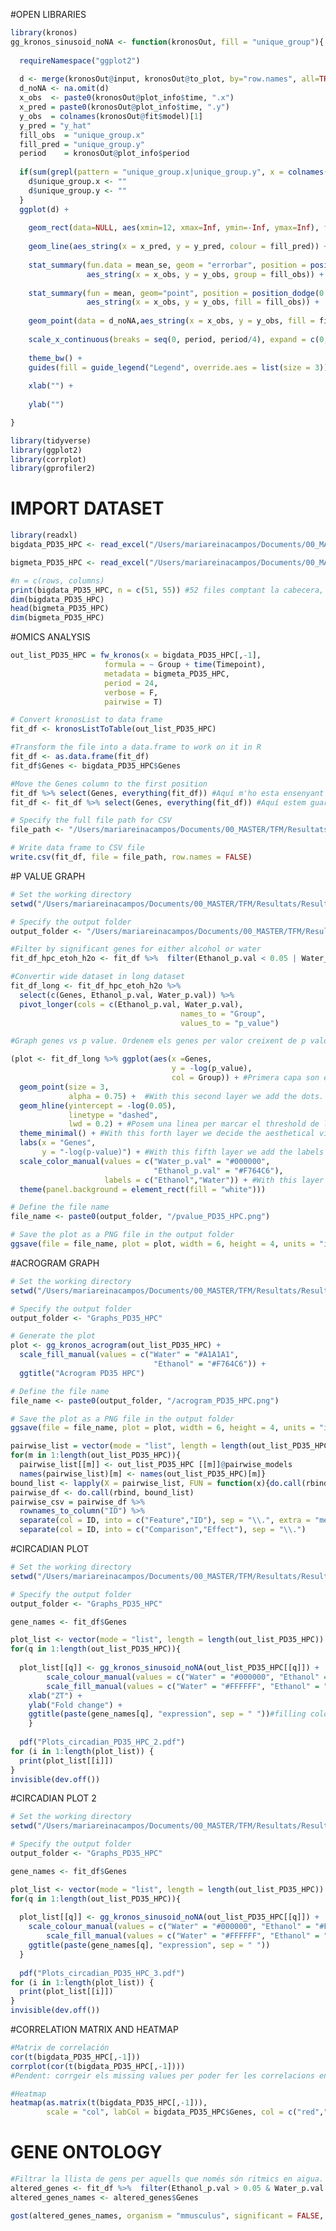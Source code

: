 #OPEN LIBRARIES

```r
library(kronos)
gg_kronos_sinusoid_noNA <- function(kronosOut, fill = "unique_group"){
  
  requireNamespace("ggplot2")
  
  d <- merge(kronosOut@input, kronosOut@to_plot, by="row.names", all=TRUE)[,-1]
  d_noNA <- na.omit(d)
  x_obs  <- paste0(kronosOut@plot_info$time, ".x")
  x_pred = paste0(kronosOut@plot_info$time, ".y")
  y_obs  = colnames(kronosOut@fit$model)[1]
  y_pred = "y_hat"
  fill_obs  = "unique_group.x"
  fill_pred = "unique_group.y"
  period    = kronosOut@plot_info$period
  
  if(sum(grepl(pattern = "unique_group.x|unique_group.y", x = colnames(d))) == 0){
    d$unique_group.x <- ""
    d$unique_group.y <- ""
  }
  ggplot(d) +
    
    geom_rect(data=NULL, aes(xmin=12, xmax=Inf, ymin=-Inf, ymax=Inf), fill="lightgray") +
    
    geom_line(aes_string(x = x_pred, y = y_pred, colour = fill_pred)) +
    
    stat_summary(fun.data = mean_se, geom = "errorbar", position = position_dodge(0.75), width = 1, 
                 aes_string(x = x_obs, y = y_obs, group = fill_obs)) + 
    
    stat_summary(fun = mean, geom="point", position = position_dodge(0.75), size = 4, shape = 21, 
                 aes_string(x = x_obs, y = y_obs, fill = fill_obs)) +
    
    geom_point(data = d_noNA,aes_string(x = x_obs, y = y_obs, fill = fill_obs), shape = 21, position = position_dodge(0.75)) +
    
    scale_x_continuous(breaks = seq(0, period, period/4), expand = c(0, 0)) +
    
    theme_bw() +
    guides(fill = guide_legend("Legend", override.aes = list(size = 3)), colour = guide_none()) +
    
    xlab("") +
    
    ylab("")

}

library(tidyverse)
library(ggplot2)
library(corrplot)
library(gprofiler2)
```

# IMPORT DATASET

```r
library(readxl)
bigdata_PD35_HPC <- read_excel("/Users/mariareinacampos/Documents/00_MASTER/TFM/Resultats/Results_PD35_HPC/bigdata_PD35_HPC.xlsx")

bigmeta_PD35_HPC <- read_excel("/Users/mariareinacampos/Documents/00_MASTER/TFM/Resultats/Results_PD35_HPC/bigmeta_PD35_HPC.xlsx")
```

```r
#n = c(rows, columns)
print(bigdata_PD35_HPC, n = c(51, 55)) #52 files comptant la cabecera, 51 sense la fila inicial
dim(bigdata_PD35_HPC)
head(bigmeta_PD35_HPC)
dim(bigmeta_PD35_HPC)

```

#OMICS ANALYSIS

```r
out_list_PD35_HPC = fw_kronos(x = bigdata_PD35_HPC[,-1],
                     formula = ~ Group + time(Timepoint), 
                     metadata = bigmeta_PD35_HPC, 
                     period = 24,
                     verbose = F,
                     pairwise = T)
```

```r

# Convert kronosList to data frame
fit_df <- kronosListToTable(out_list_PD35_HPC)

#Transform the file into a data.frame to work on it in R
fit_df <- as.data.frame(fit_df)
fit_df$Genes <- bigdata_PD35_HPC$Genes

#Move the Genes column to the first position
fit_df %>% select(Genes, everything(fit_df)) #Aquí m'ho esta ensenyant a la pantalla, no és real. La funció select és per seleccionar columnes.
fit_df <- fit_df %>% select(Genes, everything(fit_df)) #Aquí estem guardant-ho de veritat

# Specify the full file path for CSV
file_path <- "/Users/mariareinacampos/Documents/00_MASTER/TFM/Resultats/Results_PD35_HPC/RhythmicityResults_PD35_HPC.csv"

# Write data frame to CSV file
write.csv(fit_df, file = file_path, row.names = FALSE)

```

#P VALUE GRAPH

```r
# Set the working directory
setwd("/Users/mariareinacampos/Documents/00_MASTER/TFM/Resultats/Results_PD35_HPC")

# Specify the output folder
output_folder <- "/Users/mariareinacampos/Documents/00_MASTER/TFM/Resultats/Results_PD35_HPC/Graphs_PD35_HPC"

#Filter by significant genes for either alcohol or water
fit_df_hpc_etoh_h2o <- fit_df %>%  filter(Ethanol_p.val < 0.05 | Water_p.val <0.05)

#Convertir wide dataset in long dataset
fit_df_long <- fit_df_hpc_etoh_h2o %>% 
  select(c(Genes, Ethanol_p.val, Water_p.val)) %>% 
  pivot_longer(cols = c(Ethanol_p.val, Water_p.val), 
                                      names_to = "Group", 
                                      values_to = "p_value")

#Graph genes vs p value. Ordenem els genes per valor creixent de p valor.

(plot <- fit_df_long %>% ggplot(aes(x =Genes, 
                                    y = -log(p_value),
                                    col = Group)) + #Primera capa son els eixos
  geom_point(size = 3, 
             alpha = 0.75) +  #With this second layer we add the dots. Es deixa buit i així enten que ha d'agafar lo d'abans
  geom_hline(yintercept = -log(0.05), 
             linetype = "dashed", 
             lwd = 0.2) + #Posem una linea per marcar el threshold de la significancia
  theme_minimal() + #With this forth layer we decide the aesthetical vibe 
  labs(x = "Genes", 
       y = "-log(p-value)") + #With this fifth layer we add the labels
  scale_color_manual(values = c("Water_p.val" = "#000000",
                                "Ethanol_p.val" = "#F764C6"),
                     labels = c("Ethanol","Water")) + #With this layer we decide the colors
  theme(panel.background = element_rect(fill = "white")))

# Define the file name
file_name <- paste0(output_folder, "/pvalue_PD35_HPC.png")

# Save the plot as a PNG file in the output folder
ggsave(file = file_name, plot = plot, width = 6, height = 4, units = "in")

```

#ACROGRAM GRAPH

```r
# Set the working directory
setwd("/Users/mariareinacampos/Documents/00_MASTER/TFM/Resultats/Results_PD35_HPC")

# Specify the output folder
output_folder <- "Graphs_PD35_HPC"

# Generate the plot
plot <- gg_kronos_acrogram(out_list_PD35_HPC) +
  scale_fill_manual(values = c("Water" = "#A1A1A1",
                                "Ethanol" = "#F764C6")) +
  ggtitle("Acrogram PD35 HPC")

# Define the file name
file_name <- paste0(output_folder, "/acrogram_PD35_HPC.png")

# Save the plot as a PNG file in the output folder
ggsave(file = file_name, plot = plot, width = 6, height = 4, units = "in")

```

```r
pairwise_list = vector(mode = "list", length = length(out_list_PD35_HPC)) 
for(m in 1:length(out_list_PD35_HPC)){
  pairwise_list[[m]] <- out_list_PD35_HPC [[m]]@pairwise_models
  names(pairwise_list)[m] <- names(out_list_PD35_HPC)[m]}
bound_list <- lapply(X = pairwise_list, FUN = function(x){do.call(rbind, x)})
pairwise_df <- do.call(rbind, bound_list)
pairwise_csv = pairwise_df %>% 
  rownames_to_column("ID") %>%
  separate(col = ID, into = c("Feature","ID"), sep = "\\.", extra = "merge") %>%
  separate(col = ID, into = c("Comparison","Effect"), sep = "\\.")
```

#CIRCADIAN PLOT

```r
# Set the working directory
setwd("/Users/mariareinacampos/Documents/00_MASTER/TFM/Resultats/Results_PD35_HPC")

# Specify the output folder
output_folder <- "Graphs_PD35_HPC"

gene_names <- fit_df$Genes

plot_list <- vector(mode = "list", length = length(out_list_PD35_HPC))
for(q in 1:length(out_list_PD35_HPC)){
  
  plot_list[[q]] <- gg_kronos_sinusoid_noNA(out_list_PD35_HPC[[q]]) +
        scale_colour_manual(values = c("Water" = "#000000", "Ethanol" = "#F764C6")) + #line color
        scale_fill_manual(values = c("Water" = "#FFFFFF", "Ethanol" = "#F764C6")) +
    xlab("ZT") +
    ylab("Fold change") +
    ggtitle(paste(gene_names[q], "expression", sep = " "))#filling color
    }
 
  pdf("Plots_circadian_PD35_HPC_2.pdf")
for (i in 1:length(plot_list)) {
  print(plot_list[[i]])
}
invisible(dev.off())
```

#CIRCADIAN PLOT 2
```r
# Set the working directory
setwd("/Users/mariareinacampos/Documents/00_MASTER/TFM/Resultats/Results_PD35_HPC")

# Specify the output folder
output_folder <- "Graphs_PD35_HPC"

gene_names <- fit_df$Genes

plot_list <- vector(mode = "list", length = length(out_list_PD35_HPC))
for(q in 1:length(out_list_PD35_HPC)){
  
  plot_list[[q]] <- gg_kronos_sinusoid_noNA(out_list_PD35_HPC[[q]]) +
    scale_colour_manual(values = c("Water" = "#000000", "Ethanol" = "#F764C6")) + #line color
        scale_fill_manual(values = c("Water" = "#FFFFFF", "Ethanol" = "#F764C6")) +
    ggtitle(paste(gene_names[q], "expression", sep = " "))
  }
  
  pdf("Plots_circadian_PD35_HPC_3.pdf")
for (i in 1:length(plot_list)) {
  print(plot_list[[i]])
}
invisible(dev.off())
```
#CORRELATION MATRIX AND HEATMAP

```r
#Matrix de correlación
cor(t(bigdata_PD35_HPC[,-1]))
corrplot(cor(t(bigdata_PD35_HPC[,-1])))
#Pendent: corrgeir els missing values per poder fer les correlacions entre els gens. Crec que esta fet

#Heatmap
heatmap(as.matrix(t(bigdata_PD35_HPC[,-1])),
        scale = "col", labCol = bigdata_PD35_HPC$Genes, col = c("red","blue"))

```

# GENE ONTOLOGY

```r
#Filtrar la llista de gens per aquells que només són ritmics en aigua.
altered_genes <- fit_df %>%  filter(Ethanol_p.val > 0.05 & Water_p.val <0.05) 
altered_genes_names <- altered_genes$Genes

gost(altered_genes_names, organism = "mmusculus", significant = FALSE, correction_method = "fdr", custom_bg = bigdata_PD35_HPC$Genes)

```
